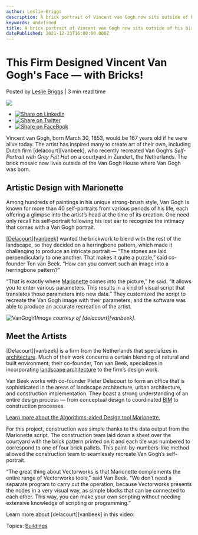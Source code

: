 ```yaml
---
author: Leslie Briggs
description: A brick portrait of Vincent van Gogh now sits outside of his birthplace.  See a video featuring [delacourt][vanbeek], the firm that made it happen.
keywords: undefined
title: A brick portrait of Vincent van Gogh now sits outside of his birthplace.  See a video featuring [delacourt][vanbeek], the firm that made it happen. 
datePublished: 2021-12-23T16:00:00.000Z
---
```

  

# This Firm Designed Vincent Van Gogh's Face — with Bricks!

 Posted by [Leslie Briggs](https://blog.vectorworks.net/author/leslie-briggs) | 3 min read time 

![](https://blog.vectorworks.net/hubfs/Blog%20Images/200330_Marionette+VanGogh/VanGogh1.png) 

* [![Share on LinkedIn](https://2659751.fs1.hubspotusercontent-na1.net/hubfs/2659751/michaelDemo/share-LI.png)](http://www.linkedin.com/shareArticle?mini=true&url=https%3A%2F%2Fblog.vectorworks.net%2Fan-architectural-salute-to-vincent-van-gogh)
* [![Share on Twitter](https://2659751.fs1.hubspotusercontent-na1.net/hubfs/2659751/michaelDemo/share-TW.png)](https://www.twitter.com/share?text=This%20Firm%20Designed%20Vincent%20Van%20Gogh's%20Face%20—%20with%20Bricks!&url=https%3A%2F%2Fblog.vectorworks.net%2Fan-architectural-salute-to-vincent-van-gogh&via=PMGTweets)
* [![Share on FaceBook](https://2659751.fs1.hubspotusercontent-na1.net/hubfs/2659751/michaelDemo/share-FB.png)](https://www.facebook.com/sharer/sharer.php?u=https%3A%2F%2Fblog.vectorworks.net%2Fan-architectural-salute-to-vincent-van-gogh)

Vincent van Gogh, born March 30, 1853, would be 167 years old if he were alive today. The artist has inspired many to create art of their own, including Dutch firm \[delacourt\]\[vanbeek\], who recently recreated Van Gogh’s _Self-Portrait with Grey Felt Hat_ on a courtyard in Zundert, the Netherlands. The brick mosaic now lives outside of the Van Gogh House where Van Gogh was born.

## Artistic Design with Marionette

Among hundreds of paintings in his unique strong-brush style, Van Gogh is known for more than 40 self-portraits from various periods of his life, each offering a glimpse into the artist’s head at the time of its creation. One need only recall his self-portrait following his lost ear to recognize the intimacy that comes with a Van Gogh portrait.

[\[Delacourt\]\[vanbeek\]](https://delacourtvanbeek.nl/) wanted the brickwork to blend with the rest of the landscape, so they decided on a herringbone pattern, which made it challenging to produce an intricate portrait — “The stones are laid perpendicularly to one another. That makes it quite a puzzle,” said co-founder Ton van Beek. “How can you convert such an image into a herringbone pattern?”

“That is exactly where [Marionette](https://www.vectorworks.net/training/marionette?utm%5Fcampaign=blog&utm%5Fmedium=planetvectorworks&utm%5Fsource=intext&utm%5Fcontent=033020vangogh) comes into the picture,” he said. “It allows you to enter various parameters. This results in a kind of visual script that translates those parameters into new data.” They customized the script to recreate the Van Gogh image with their parameters, and the software was able to produce an accurate recreation of the artist.

![VanGogh1](https://blog.vectorworks.net/hs-fs/hubfs/Blog%20Images/200330_Marionette+VanGogh/VanGogh1.png?width=692&name=VanGogh1.png)_Image courtesy of \[delacourt\]\[vanbeek\]._

## Meet the Artists

\[Delacourt\]\[vanbeek\] is a firm from the Netherlands that specializes in [architecture](https://www.vectorworks.net/en-US/architect?utm%5Fcampaign=blog&utm%5Fmedium=planetvectorworks&utm%5Fsource=intext&utm%5Fcontent=033020archvangogh). Much of their work concerns a certain blending of natural and built environment; their co-founder, Ton van Beek, specializes in incorporating [landscape architecture](https://www.vectorworks.net/en-US/landmark?utm%5Fcampaign=blog&utm%5Fmedium=planetvectorworks&utm%5Fsource=intext&utm%5Fcontent=033020archvangogh) to the firm’s design work.

Van Beek works with co-founder Pieter Delacourt to form an office that is sophisticated in the areas of landscape architecture, urban architecture, and construction implementation. They boast a strong understanding of an entire design process — from conceptual design to coordinated [BIM](/topic/bim?utm%5Fcampaign=blog&utm%5Fmedium=planetvectorworks&utm%5Fsource=intext&utm%5Fcontent=033020archvangogh) to construction processes.

[Learn more about the Algorithms-aided Design tool Marionette.](/what-is-marionette-a-look-at-vectorworks-algorithmic-modeling-tool?utm%5Fcampaign=blog&utm%5Fmedium=planetvectorworks&utm%5Fsource=intext&utm%5Fcontent=033020vangogh)

For this project, construction was simple thanks to the data output from the Marionette script. The construction team laid down a sheet over the courtyard with the brick pattern printed on it and each tile was numbered to correspond to one of four brick pallets. This paint-by-numbers-like method allowed the construction team to seamlessly recreate Van Gogh’s self-portrait.

“The great thing about Vectorworks is that Marionette complements the entire range of Vectorworks tools,” said Van Beek. “We don’t need a separate program to carry out the operation, because Vectorworks presents the nodes in a very visual way, as simple blocks that can be connected to each other. This way, you can make your own scripting without needing extensive knowledge of scripting or programming.”

Learn more about \[delacourt\]\[vanbeek\] in this video:

 Topics: [Buildings](https://blog.vectorworks.net/topic/buildings) 

  